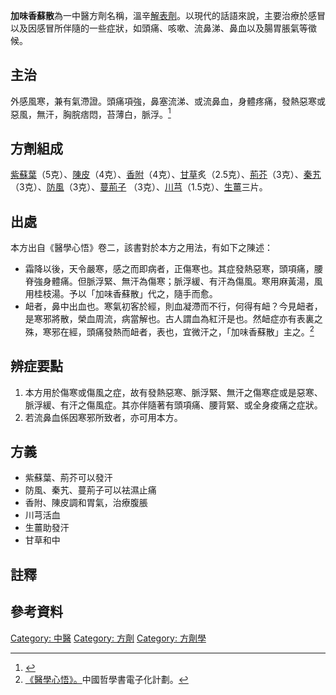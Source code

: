 {{Infobox Prescription of TCM
|name          =加味香蘇散
|shortname     =
|nickname      =
|origin        = 醫學心悟
|formulation   = 散劑
|image         =
|image_caption =
|TCD1          = 紫蘇葉
|dosage1       = 5克
|TCD2          = 陳皮
|dosage2       =4克
|TCD3          =香附
|dosage3       =4克
|TCD4          = 甘草  炙
|dosage4       =2.5克
|TCD5          = 荊芥
|dosage5       =3克
|TCD6          =秦艽
|dosage6       =3克
|TCD7          =防風
|dosage7       =3克
|TCD8	        =蔓荊子
|dosage8     =3克
|TCD9         =川芎
|dosage9     =1.5克
|TCD10       =生薑
|dosage10   =3片
|TCD11       =
|dosage11   =
|TCD12       =
|dosage12  =
|TCD13      =
|dosage13  =
|function      = 外感風寒，兼有氣滯證
|footnotes     =
}}
{{ctm}}

'''加味香蘇散'''為一中醫方劑名稱，溫辛[[解表劑|解表劑]]。以現代的話語來說，主要治療於感冒以及因感冒所伴隨的一些症狀，如頭痛、咳嗽、流鼻涕、鼻血以及腸胃脹氣等徵候。

==主治==

外感風寒，兼有氣滯證。頭痛項強，鼻塞流涕、或流鼻血，身體疼痛，發熱惡寒或惡風，無汗，胸脘痞悶，苔薄白，脈浮。<ref>{{Cite web |url=http://cht.a-hospital.com/w/%E5%8A%A0%E5%91%B3%E9%A6%99%E8%8B%8F%E6%95%A3 |title=A+醫學百科：加味香蘇散詞條 |access-date=2021-01-29 |archive-date=2021-02-09 |archive-url=https://web.archive.org/web/20210209010145/http://cht.a-hospital.com/w/%E5%8A%A0%E5%91%B3%E9%A6%99%E8%8B%8F%E6%95%A3 }}</ref>

==方劑組成==

[[紫蘇葉|紫蘇葉]]（5克）、[[陳皮|陳皮]]（4克）、[[香附|香附]]（4克）、[[甘草|甘草]]炙（2.5克）、[[荊芥|荊芥]]（3克）、[[秦艽|秦艽]]（3克）、[[防風|防風]]（3克）、[[蔓荊子|蔓荊子]] （3克）、[[川芎|川芎]]（1.5克）、[[生薑|生薑]]三片。

==出處==
本方出自《醫學心悟》卷二，該書對於本方之用法，有如下之陳述：{{notetag|《醫學心悟》為清代雍正時期名醫程國彭之著作，全書五卷及附錄《外科十法》一卷。}}

*霜降以後，天令嚴寒，感之而即病者，正傷寒也。其症發熱惡寒，頭項痛，腰脊強身體痛。但脈浮緊、無汗為傷寒；脈浮緩、有汗為傷風。寒用麻黃湯，風用桂枝湯。予以「加味香蘇散」代之，隨手而愈。
*衄者，鼻中出血也。寒氣初客於經，則血凝滯而不行，何得有衄？今見衄者，是寒邪將散，榮血周流，病當解也。古人謂血為紅汗是也。然衄症亦有表裏之殊，寒邪在經，頭痛發熱而衄者，表也，宜微汗之，「加味香蘇散」主之。<ref>[https://ctext.org/wiki.pl?if=gb&res=642149 《醫學心悟》。]中國哲學書電子化計劃。</ref>

==辨症要點==

#本方用於傷寒或傷風之症，故有發熱惡寒、脈浮緊、無汗之傷寒症或是惡寒、脈浮緩、有汗之傷風症。其亦伴隨著有頭項痛、腰背緊、或全身痠痛之症狀。
#若流鼻血係因寒邪所致者，亦可用本方。

==方義==

*紫蘇葉、荊芥可以發汗
*防風、秦艽、蔓荊子可以袪濕止痛
*香附、陳皮調和胃氣，治療腹脹
*川芎活血
*生薑助發汗
*甘草和中

==註釋==
{{notefoot}}

==參考資料==
{{reflist}}

[[Category:_中醫|Category: 中醫]]
[[Category:_方劑|Category: 方劑]]
[[Category:_方劑學|Category: 方劑學]]